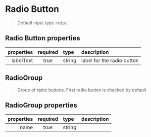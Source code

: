 
<Meta title="Forms/Radiobutton" component={Radio} />

# Radio Button

> Default input type `radio`.

## Radio Button properties

| properties | required | type   | description                |
| ---------: | :------: | :----- | :------------------------- |
|  labelText |   true   | string | label for the radio button |

<Preview>
  <Story name="simple">
    <Radio id="radiobutton" labelText="GNUI Radio button" />
  </Story>
</Preview>

## RadioGroup

> Group of radio buttons. First radio button is checked by default

## RadioGroup properties

| properties | required | type   | description |
| ---------: | :------: | :----- | :---------- |
|       name |   true   | string |             |

<Preview>
  <Story name="group">
    <RadioGroup name="radiogroup">
      <Radio id="button1" labelText="New York" value="ny" />
      <Radio id="button2" labelText="San Francisco" value="sf" />
      <Radio id="button3" labelText="Los Angeles" value="la" />
    </RadioGroup>
  </Story>
</Preview>
